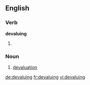 ==English==

===Verb===
'''devaluing'''

# {{present participle of|devalue}}

===Noun===
{{en-noun}}

# [[devaluation]]

[[de:devaluing]]
[[fr:devaluing]]
[[vi:devaluing]]